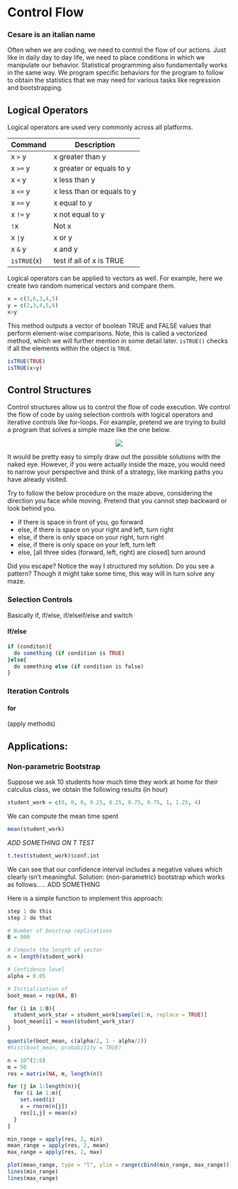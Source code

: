 # Control Flow {#control}

### Cesare is an italian name 


Often when we are coding, we need to control the flow of our actions. Just like in daily day to day life, we need to place conditions in which we manipulate our behavior. Statistical programming also fundamentally works in the same way. We program specific behaviors for the program to follow to obtain the statistics that we may need for various tasks like regression and bootstrapping. 

## Logical Operators

Logical operators are used very commonly across all platforms. 

| Command     | Description                |
|-------------|----------------------------|
| x `>` y     | x greater than y           |
| x `>=` y    | x greater or equals to y   |
| x `<` y     | x less than y              |
| x `<=` y    | x less than or equals to y |
| x `==` y    | x equal to y               |
| x `!=` y    | x not equal to y           |
| `!`x        | Not x                      |
| x `| `y     | x or y                     |
| x `&` y     | x and y                    |
| `isTRUE`(x) | test if all of x is TRUE   |

Logical operators can be applied to vectors as well. For example, here we create two random numerical vectors and compare them. 

```r
x = c(3,6,3,4,5)
y = c(2,3,4,5,6)
x>y
```

This method outputs a vector of boolean TRUE and FALSE values that perform element-wise comparisons. Note, this is called a vectorized method, which we will further mention in some detail later. `isTRUE()` checks if all the elements within the object is `TRUE`. 

```r
isTRUE(TRUE)
isTRUE(x>y)
```

## Control Structures

Control structures allow us to control the flow of code execution. We control the flow of code by using selection controls with logical operators and iterative controls like for-loops. For example, pretend we are trying to build a program that solves a simple maze like the one below. 

<center>![](../images/maze.jpg)</center>

It would be pretty easy to simply draw out the possible solutions with the naked eye. However, if you were actually inside the maze, you would need to narrow your perspective and think of a strategy, like marking paths you have already visited. 

Try to follow the below procedure on the maze above, considering the direction you face while moving. Pretend that you cannot step backward or look behind you. 

- if there is space in front of you, go forward 
- else, if there is space on your right and left, turn right 
- else, if there is only space on your right, turn right 
- else, if there is only space on your left, turn left
- else, [all three sides (forward, left, right) are closed] turn around

Did you escape? Notice the way I structured my solution. Do you see a pattern? Though it might take some time, this way will in turn solve any maze. 

### Selection Controls

Basically if, if/else, if/elseif/else and switch

#### If/else

```r
if (conditon){
  do something (if condition is TRUE)
}else{
  do something else (if condition is false)
}
```

### Iteration Controls

#### for {#forloop}

(apply methods)

## Applications: 



### Non-parametric Bootstrap

Suppose we ask 10 students how much time they work at home for their calculus class, we obtain the following results (in hour)

```r
student_work = c(0, 0, 0, 0.25, 0.25, 0.75, 0.75, 1, 1.25, 4)
```

We can compute the mean time spent

```r
mean(student_work)
```

*ADD SOMETHING ON T TEST*

```r
t.test(student_work)$conf.int
```

We can see that our confidence interval includes a negative values which clearly isn't meaningful. Solution: (non-parametric) bootstrap which works as follows..... ADD SOMETHING

Here is a simple function to implement this approach:


```r
step 1 do this
step 2 do that
```
```r
# Number of boostrap replications
B = 500

# Compute the length of vector
n = length(student_work)

# Confidence level
alpha = 0.05

# Initialisation of 
boot_mean = rep(NA, B)

for (i in 1:B){
  student_work_star = student_work[sample(1:n, replace = TRUE)]
  boot_mean[i] = mean(student_work_star)
}

quantile(boot_mean, c(alpha/2, 1 - alpha/2))
#hist(boot_mean, probability = TRUE)

```

```r
n = 10^(2:6)
m = 50
res = matrix(NA, m, length(n))

for (j in 1:length(n)){
  for (i in 1:m){
    set.seed(i)
    x = rnorm(n[j])
    res[i,j] = mean(x)
  }
}

min_range = apply(res, 2, min)
mean_range = apply(res, 2, mean)
max_range = apply(res, 2, max)

plot(mean_range, type = "l", ylim = range(cbind(min_range, max_range)))
lines(min_range)
lines(max_range)
```